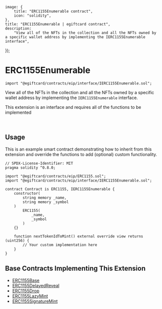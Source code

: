 
	image: {
		title: "ERC1155Enumerable contract",
		icon: "solidity",
	},
	title: "ERC1155Enumerable | egiftcard contract",
	description:
		"View all of the NFTs in the collection and all the NFTs owned by a specific wallet address by implementing the IERC1155Enumerable interface",
});

# ERC1155Enumerable

```solidity
import "@egiftcard/contracts/eip/interface/IERC1155Enumerable.sol";
```

View all of the NFTs in the collection and all the NFTs owned by a specific wallet address by implementing the `IERC1155Enumerable` interface.

<Callout title="info" variant="info">

This extension is an interface and requires all of the functions to be implemented

</Callout>

<br />

<GithubButtonLink href="https://github.com/egiftcard/contracts/blob/main/contracts/eip/interface/IERC1155Enumerable.sol" />

## Usage

This is an example smart contract demonstrating how to inherit from this extension and override the functions to add (optional) custom functionality.

```solidity
// SPDX-License-Identifier: MIT
pragma solidity ^0.8.0;

import "@egiftcard/contracts/eip/ERC1155.sol";
import "@egiftcard/contracts/eip/interface/IERC1155Enumerable.sol";

contract Contract is ERC1155, IERC1155Enumerable {
    constructor(
        string memory _name,
        string memory _symbol
    )
        ERC1155(
            _name,
            _symbol
        )
    {}

    function nextTokenIdToMint() external override view returns (uint256) {
        // Your custom implementation here
    }
}
```

## Base Contracts Implementing This Extension

- [ERC1155Base](/contracts/build/base-contracts/erc-1155/base)
- [ERC1155DelayedReveal](/contracts/build/base-contracts/erc-1155/delayed-reveal)
- [ERC1155Drop](/contracts/build/base-contracts/erc-1155/drop)
- [ERC1155LazyMint](/contracts/build/base-contracts/erc-1155/lazy-mint)
- [ERC1155SignatureMint](/contracts/build/base-contracts/erc-1155/signature-mint)
